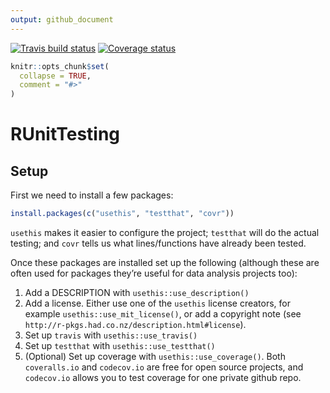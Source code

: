 ```yaml
---
output: github_document
---
```


<!-- README.md is generated from README.Rmd. Please edit that file -->

[![Travis build status](https://travis-ci.org/philmikejones/RUnitTesting.svg?branch=master)](https://travis-ci.org/philmikejones/RUnitTesting)
[![Coverage status](https://codecov.io/gh/philmikejones/RUnitTesting/branch/master/graph/badge.svg)](https://codecov.io/github/philmikejones/RUnitTesting?branch=master)

```r
knitr::opts_chunk$set(
  collapse = TRUE,
  comment = "#>"
)
```

# RUnitTesting

## Setup

First we need to install a few packages:

```r
install.packages(c("usethis", "testthat", "covr"))
```

`usethis` makes it easier to configure the project; `testthat` will do the actual testing; and `covr` tells us what lines/functions have already been tested.

Once these packages are installed set up the following (although these are often used for packages they're useful for data analysis projects too):

1. Add a DESCRIPTION with `usethis::use_description()`
1. Add a license. Either use one of the `usethis` license creators, for example `usethis::use_mit_license()`, or add a copyright note (see `http://r-pkgs.had.co.nz/description.html#license`).
1. Set up `travis` with `usethis::use_travis()`
1. Set up `testthat` with `usethis::use_testthat()`
1. (Optional) Set up coverage with `usethis::use_coverage()`. Both `coveralls.io` and `codecov.io` are free for open source projects, and `codecov.io` allows you to test coverage for one private github repo.
